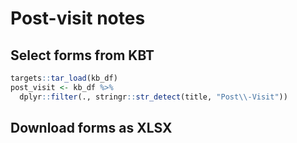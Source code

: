 # Post-visit notes {-}

## Select forms from KBT

```r
targets::tar_load(kb_df)
post_visit <- kb_df %>%
  dplyr::filter(., stringr::str_detect(title, "Post\\-Visit"))
```

## Download forms as XLSX

```r

```

